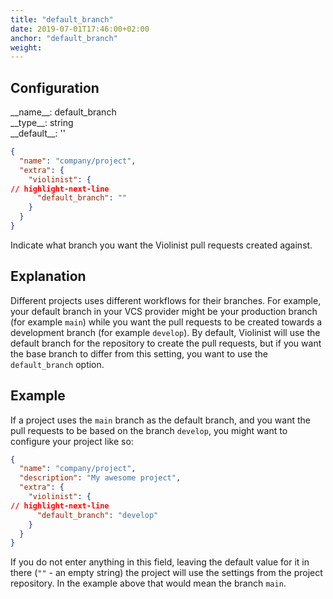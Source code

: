 ```yaml
---
title: "default_branch"
date: 2019-07-01T17:46:00+02:00
anchor: "default_branch"
weight: 
---
```


## Configuration

<div class="config-wrapper"><div class="config">__name__: default_branch</div>
<div class="config">__type__: string</div>
<div class="config">__default__: ''</div></div>

```json showLineNumbers
{
  "name": "company/project",
  "extra": {
    "violinist": {
// highlight-next-line
      "default_branch": ""
    }
  }
}
```

Indicate what branch you want the Violinist pull requests created against.

## Explanation

Different projects uses different workflows for their branches. For example, your default branch in your VCS provider might be your production branch (for example `main`) while you want the pull requests to be created towards a development branch (for example `develop`). By default, Violinist will use the default branch for the repository to create the pull requests, but if you want the base branch to differ from this setting, you want to use the `default_branch` option.

## Example

If a project uses the `main` branch as the default branch, and you want the pull requests to be based on the branch `develop`, you might want to configure your project like so:

```json showLineNumbers
{
  "name": "company/project",
  "description": "My awesome project",
  "extra": {
    "violinist": {
// highlight-next-line
      "default_branch": "develop"
    }
  }
}
```

If you do not enter anything in this field, leaving the default value for it in there (`""` - an empty string) the project will use the settings from the project repository. In the example above that would mean the branch `main`.
